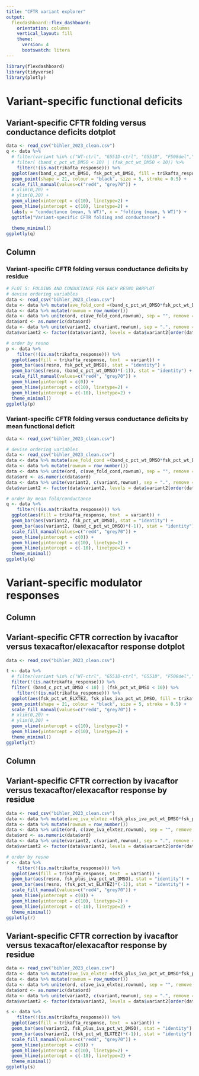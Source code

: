 ```yaml
---
title: "CFTR variant explorer"
output: 
  flexdashboard::flex_dashboard:
    orientation: columns
    vertical_layout: fill
    theme: 
      version: 4
      bootswatch: litera
---
```


```r
library(flexdashboard)
library(tidyverse)
library(plotly)
```

Variant-specific functional deficits {data-icon="fa-signal"}
===================================== 

## Variant-specific CFTR folding versus conductance deficits dotplot

```r
data <- read_csv("bihler_2023_clean.csv")
q <- data %>%
  # filter(variant %in% c("WT-ctrl", "G551D-ctrl", "G551D", "F508del","F508del-ctrl", "I507del")) %>%
  # filter( (band_c_pct_wt_DMSO < 10) | (fsk_pct_wt_DMSO < 10)) %>%
    filter(!(is.na(trikafta_response))) %>%
  ggplot(aes(band_c_pct_wt_DMSO, fsk_pct_wt_DMSO, fill = trikafta_response, text  = variant)) +
  geom_point(shape = 21, colour = "black", size = 5, stroke = 0.5) +
  scale_fill_manual(values=c("red4", "grey70")) +
  # xlim(0,20) + 
  # ylim(0,20) + 
  geom_vline(xintercept = c(10), linetype=2) +
  geom_hline(yintercept = c(10), linetype=2) +
  labs(y = "conductance (mean, % WT)", x = "folding (mean, % WT)") +
  ggtitle("Variant-specific CFTR folding and conductance") +

  theme_minimal()
ggplotly(q)
```


Column {data-width=350}
-----------------------------------------------------------------------

### Variant-specific CFTR folding versus conductance deficits by residue

```r

# PLOT 5: FOLDING AND CONDUCTANCE FOR EACH RESNO BARPLOT
# devise ordering variables
data <- read_csv("bihler_2023_clean.csv")
data <- data %>% mutate(ave_fold_cond =(band_c_pct_wt_DMSO*fsk_pct_wt_DMSO/2))
data <- data %>% mutate(rownum = row_number()) 
data <- data %>% unite(ord, c(ave_fold_cond,rownum), sep = "", remove = FALSE)
data$ord <- as.numeric(data$ord)
data <- data %>% unite(variant2, c(variant,rownum), sep = ".", remove = FALSE)
data$variant2 <- factor(data$variant2, levels = data$variant2[order(data$ord)])

# order by resno
p <- data %>%
    filter(!(is.na(trikafta_response))) %>%
  ggplot(aes(fill = trikafta_response, text  = variant)) +
  geom_bar(aes(resno, fsk_pct_wt_DMSO), stat = "identity") +
  geom_bar(aes(resno, (band_c_pct_wt_DMSO)*(-1)), stat = "identity") +
  scale_fill_manual(values=c("red4", "grey70")) +
  geom_hline(yintercept = c(0)) +
  geom_hline(yintercept = c(10), linetype=2) +
  geom_hline(yintercept = c(-10), linetype=2) +
  theme_minimal()
ggplotly(p)

```

### Variant-specific CFTR folding versus conductance deficits by mean functional deficit

```r
data <- read_csv("bihler_2023_clean.csv")

# devise ordering variables
data <- read_csv("bihler_2023_clean.csv")
data <- data %>% mutate(ave_fold_cond =(band_c_pct_wt_DMSO*fsk_pct_wt_DMSO/2))
data <- data %>% mutate(rownum = row_number()) 
data <- data %>% unite(ord, c(ave_fold_cond,rownum), sep = "", remove = FALSE)
data$ord <- as.numeric(data$ord)
data <- data %>% unite(variant2, c(variant,rownum), sep = ".", remove = FALSE)
data$variant2 <- factor(data$variant2, levels = data$variant2[order(data$ord)])

# order by mean fold/conductance
q <- data %>%
    filter(!(is.na(trikafta_response))) %>%
  ggplot(aes(fill = trikafta_response, text  = variant)) +
  geom_bar(aes(variant2, fsk_pct_wt_DMSO), stat = "identity") +
  geom_bar(aes(variant2, (band_c_pct_wt_DMSO)*(-1)), stat = "identity") +
  scale_fill_manual(values=c("red4", "grey70")) +
  geom_hline(yintercept = c(0)) +
  geom_hline(yintercept = c(10), linetype=2) +
  geom_hline(yintercept = c(-10), linetype=2) +
  theme_minimal()
ggplotly(q)
```



Variant-specific modulator responses {data-icon="fa-solid fa-tablets"}
===================================== 

Column {data-width=350}
-----------------------------------------------------------------------

## Variant-specific CFTR correction by ivacaftor versus texacaftor/elexacaftor response dotplot

```r
data <- read_csv("bihler_2023_clean.csv")

t <- data %>%
  # filter(variant %in% c("WT-ctrl", "G551D-ctrl", "G551D", "F508del","F508del-ctrl", "I507del")) %>%
  filter(!(is.na(trikafta_response))) %>%
  filter( (band_c_pct_wt_DMSO < 10) | (fsk_pct_wt_DMSO < 10)) %>%
    filter(!(is.na(trikafta_response))) %>%
  ggplot(aes(fsk_pct_wt_ELXTEZ, fsk_plus_iva_pct_wt_DMSO, fill = trikafta_response, text  = variant)) +
  geom_point(shape = 21, colour = "black", size = 5, stroke = 0.5) +
  scale_fill_manual(values=c("red4", "grey70")) +
  # xlim(0,20) + 
  # ylim(0,20) + 
  geom_vline(xintercept = c(10), linetype=2) +
  geom_hline(yintercept = c(10), linetype=2) +
  theme_minimal()
ggplotly(t)

```

Column {data-width=350}
-----------------------------------------------------------------------

## Variant-specific CFTR correction by ivacaftor versus texacaftor/elexacaftor response by residue

```r

data <- read_csv("bihler_2023_clean.csv")
data <- data %>% mutate(ave_iva_elxtez =(fsk_plus_iva_pct_wt_DMSO*fsk_pct_wt_ELXTEZ/2))
data <- data %>% mutate(rownum = row_number()) 
data <- data %>% unite(ord, c(ave_iva_elxtez,rownum), sep = "", remove = FALSE)
data$ord <- as.numeric(data$ord)
data <- data %>% unite(variant2, c(variant,rownum), sep = ".", remove = FALSE)
data$variant2 <- factor(data$variant2, levels = data$variant2[order(data$ord)])

# order by resno
r <- data %>%
    filter(!(is.na(trikafta_response))) %>%
  ggplot(aes(fill = trikafta_response, text  = variant)) +
  geom_bar(aes(resno, fsk_plus_iva_pct_wt_DMSO), stat = "identity") +
  geom_bar(aes(resno, (fsk_pct_wt_ELXTEZ)*(-1)), stat = "identity") +
  scale_fill_manual(values=c("red4", "grey70")) +
  geom_hline(yintercept = c(0)) +
  geom_hline(yintercept = c(10), linetype=2) +
  geom_hline(yintercept = c(-10), linetype=2) +
  theme_minimal()
ggplotly(r)

```

## Variant-specific CFTR correction by ivacaftor versus texacaftor/elexacaftor response by residue

```r
data <- read_csv("bihler_2023_clean.csv")
data <- data %>% mutate(ave_iva_elxtez =(fsk_plus_iva_pct_wt_DMSO*fsk_pct_wt_ELXTEZ/2))
data <- data %>% mutate(rownum = row_number()) 
data <- data %>% unite(ord, c(ave_iva_elxtez,rownum), sep = "", remove = FALSE)
data$ord <- as.numeric(data$ord)
data <- data %>% unite(variant2, c(variant,rownum), sep = ".", remove = FALSE)
data$variant2 <- factor(data$variant2, levels = data$variant2[order(data$ord)])

s <- data %>%
    filter(!(is.na(trikafta_response))) %>%
  ggplot(aes(fill = trikafta_response, text  = variant)) +
  geom_bar(aes(variant2, fsk_plus_iva_pct_wt_DMSO), stat = "identity") +
  geom_bar(aes(variant2, (fsk_pct_wt_ELXTEZ)*(-1)), stat = "identity") +
  scale_fill_manual(values=c("red4", "grey70")) +
  geom_hline(yintercept = c(0)) +
  geom_hline(yintercept = c(10), linetype=2) +
  geom_hline(yintercept = c(-10), linetype=2) +
  theme_minimal()
ggplotly(s)

```




